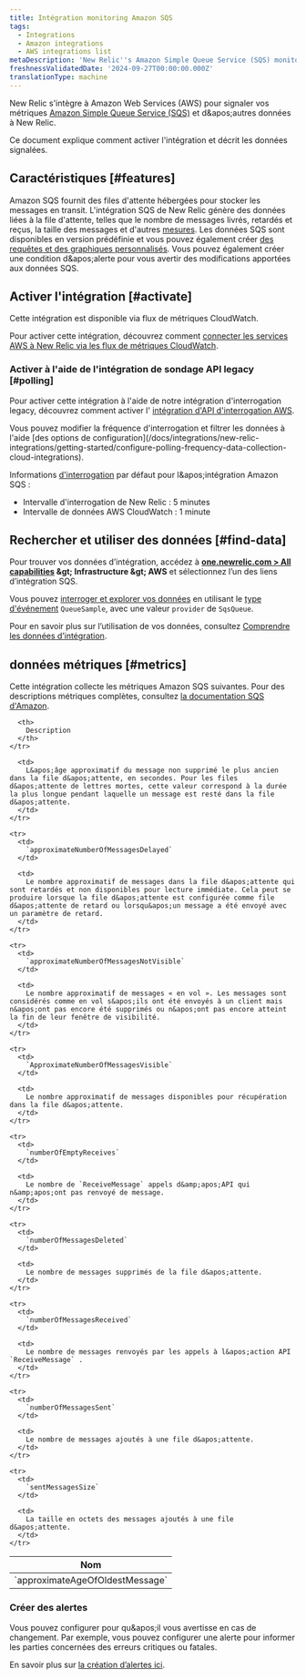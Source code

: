 ```yaml
---
title: Intégration monitoring Amazon SQS
tags:
  - Integrations
  - Amazon integrations
  - AWS integrations list
metaDescription: 'New Relic''s Amazon Simple Queue Service (SQS) monitoring integration: what data it reports, and how to enable it.'
freshnessValidatedDate: '2024-09-27T00:00:00.000Z'
translationType: machine
---
```


New Relic s&apos;intègre à Amazon Web Services (AWS) pour signaler vos métriques [Amazon Simple Queue Service (SQS)](https://aws.amazon.com/sqs/) et d&amp;apos;autres données à New Relic.

Ce document explique comment activer l&apos;intégration et décrit les données signalées.

## Caractéristiques [#features]

Amazon SQS fournit des files d&apos;attente hébergées pour stocker les messages en transit. L&apos;intégration SQS de New Relic génère des données liées à la file d&apos;attente, telles que le nombre de messages livrés, retardés et reçus, la taille des messages et d&apos;autres [mesures](#metrics). Les données SQS sont disponibles en version prédéfinie <InlinePopover type="dashboards" />et vous pouvez également créer [des requêtes et des graphiques personnalisés](/docs/infrastructure/integrations-getting-started/getting-started/use-integration-data-new-relic-insights). Vous pouvez également créer une condition d&amp;apos;alerte pour vous avertir des modifications apportées aux données SQS.

## Activer l&apos;intégration [#activate]

Cette intégration est disponible via flux de métriques CloudWatch.

Pour activer cette intégration, découvrez comment [connecter les services AWS à New Relic via les flux de métriques CloudWatch](/docs/infrastructure/amazon-integrations/connect/aws-metric-stream-setup/).

### Activer à l&apos;aide de l&apos;intégration de sondage API legacy [#polling]

Pour activer cette intégration à l&apos;aide de notre intégration d&apos;interrogation legacy, découvrez comment activer l&apos; [intégration d&apos;API d&apos;interrogation AWS](/docs/infrastructure/amazon-integrations/connect/connect-aws-new-relic-infrastructure-monitoring/).

<Callout variant="tip">
  Vous pouvez modifier la fréquence d&apos;interrogation et filtrer les données à l&apos;aide [des options de configuration](/docs/integrations/new-relic-integrations/getting-started/configure-polling-frequency-data-collection-cloud-integrations).

  Informations [d&apos;interrogation](/docs/infrastructure/amazon-integrations/aws-integrations-list/aws-polling-intervals-infrastructure-integrations) par défaut pour l&amp;apos;intégration Amazon SQS :

  * Intervalle d&apos;interrogation de New Relic : 5 minutes
  * Intervalle de données AWS CloudWatch : 1 minute
</Callout>

## Rechercher et utiliser des données [#find-data]

Pour trouver vos données d’intégration, accédez à <DNT>**[one.newrelic.com &gt; All capabilities](https://one.newrelic.com/all-capabilities) &amp;gt; Infrastructure &amp;gt; AWS**</DNT> et sélectionnez l’un des liens d’intégration SQS.

Vous pouvez [interroger et explorer vos données](/docs/using-new-relic/data/understand-data/query-new-relic-data) en utilisant le [type d&apos;événement](/docs/data-apis/understand-data/new-relic-data-types/#event-data) `QueueSample`, avec une valeur `provider` de `SqsQueue`.

Pour en savoir plus sur l’utilisation de vos données, consultez [Comprendre les données d’intégration](/docs/infrastructure/integrations/find-use-infrastructure-integration-data).

## données métriques [#metrics]

Cette intégration collecte les métriques Amazon SQS suivantes. Pour des descriptions métriques complètes, consultez [la documentation SQS d&apos;Amazon](http://docs.aws.amazon.com/AmazonCloudWatch/latest/monitoring/sqs-metricscollected.html).

<table>
  <thead>
    <tr>
      <th width={360}>
        Nom
      </th>

      <th>
        Description
      </th>
    </tr>
  </thead>

  <tbody>
    <tr>
      <td>
        `approximateAgeOfOldestMessage`
      </td>

      <td>
        L&apos;âge approximatif du message non supprimé le plus ancien dans la file d&apos;attente, en secondes. Pour les files d&apos;attente de lettres mortes, cette valeur correspond à la durée la plus longue pendant laquelle un message est resté dans la file d&apos;attente.
      </td>
    </tr>

    <tr>
      <td>
        `approximateNumberOfMessagesDelayed`
      </td>

      <td>
        Le nombre approximatif de messages dans la file d&apos;attente qui sont retardés et non disponibles pour lecture immédiate. Cela peut se produire lorsque la file d&apos;attente est configurée comme file d&apos;attente de retard ou lorsqu&apos;un message a été envoyé avec un paramètre de retard.
      </td>
    </tr>

    <tr>
      <td>
        `approximateNumberOfMessagesNotVisible`
      </td>

      <td>
        Le nombre approximatif de messages « en vol ». Les messages sont considérés comme en vol s&apos;ils ont été envoyés à un client mais n&apos;ont pas encore été supprimés ou n&apos;ont pas encore atteint la fin de leur fenêtre de visibilité.
      </td>
    </tr>

    <tr>
      <td>
        `ApproximateNumberOfMessagesVisible`
      </td>

      <td>
        Le nombre approximatif de messages disponibles pour récupération dans la file d&apos;attente.
      </td>
    </tr>

    <tr>
      <td>
        `numberOfEmptyReceives`
      </td>

      <td>
        Le nombre de `ReceiveMessage` appels d&amp;apos;API qui n&amp;apos;ont pas renvoyé de message.
      </td>
    </tr>

    <tr>
      <td>
        `numberOfMessagesDeleted`
      </td>

      <td>
        Le nombre de messages supprimés de la file d&apos;attente.
      </td>
    </tr>

    <tr>
      <td>
        `numberOfMessagesReceived`
      </td>

      <td>
        Le nombre de messages renvoyés par les appels à l&apos;action API `ReceiveMessage` .
      </td>
    </tr>

    <tr>
      <td>
        `numberOfMessagesSent`
      </td>

      <td>
        Le nombre de messages ajoutés à une file d&apos;attente.
      </td>
    </tr>

    <tr>
      <td>
        `sentMessagesSize`
      </td>

      <td>
        La taille en octets des messages ajoutés à une file d&apos;attente.
      </td>
    </tr>
  </tbody>
</table>

### Créer des alertes

Vous pouvez configurer <InlinePopover type="alerts" />pour qu&amp;apos;il vous avertisse en cas de changement. Par exemple, vous pouvez configurer une alerte pour informer les parties concernées des erreurs critiques ou fatales.

En savoir plus sur [la création d’alertes ici](/docs/alerts-applied-intelligence/new-relic-alerts/get-started/your-first-nrql-condition/).